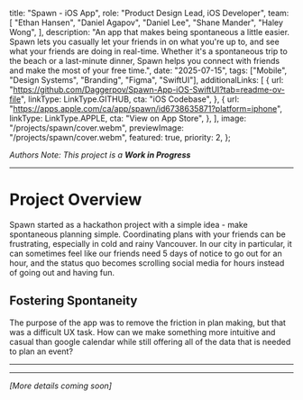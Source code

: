 
  title: "Spawn - iOS App",
  role: "Product Design Lead, iOS Developer",
  team: [
    "Ethan Hansen",
    "Daniel Agapov",
    "Daniel Lee",
    "Shane Mander",
    "Haley Wong",
  ],
  description:
    "An app that makes being spontaneous a little easier. Spawn lets you casually let your friends in on what you're up to, and see what your friends are doing in real-time. Whether it's a spontaneous trip to the beach or a last-minute dinner, Spawn helps you connect with friends and make the most of your free time.",
  date: "2025-07-15",
  tags: ["Mobile", "Design Systems", "Branding", "Figma", "SwiftUI"],
  additionalLinks: [
    {
      url: "https://github.com/Daggerpov/Spawn-App-iOS-SwiftUI?tab=readme-ov-file",
      linkType: LinkType.GITHUB,
      cta: "iOS Codebase",
    },
    {
      url: "https://apps.apple.com/ca/app/spawn/id6738635871?platform=iphone",
      linkType: LinkType.APPLE,
      cta: "View on App Store",
    },
  ],
  image: "/projects/spawn/cover.webm",
  previewImage: "/projects/spawn/cover.webm",
  featured: true,
  priority: 2,
};

*Authors Note: This project is a* ***Work in Progress***

---

# Project Overview

Spawn started as a hackathon project with a simple idea - make spontaneous planning simple. Coordinating plans with your friends can be frustrating, especially in cold and rainy Vancouver. In our city in particular, it can sometimes feel like our friends need 5 days of notice to go out for an hour, and the status quo becomes scrolling social media for hours instead of going out and having fun.

## Fostering Spontaneity

The purpose of the app was to remove the friction in plan making, but that was a difficult UX task. How can we make something more intuitive and casual than google calendar while still offering all of the data that is needed to plan an event?

---

<ImageMarquee folder="projects/spawn/wireframes/onboarding" />

<div className="my-12"/>

<ImageMarquee folder="projects/spawn/wireframes/social" />

---

*[More details coming soon]*